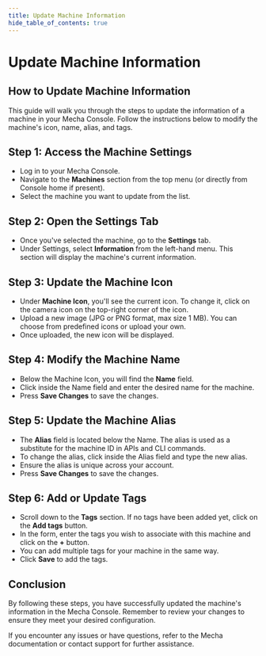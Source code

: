 ```yaml
---
title: Update Machine Information
hide_table_of_contents: true
---
```

# Update Machine Information

## How to Update Machine Information

This guide will walk you through the steps to update the information of a machine in your Mecha Console. Follow the instructions below to modify the machine's icon, name, alias, and tags.

## Step 1: Access the Machine Settings

- Log in to your Mecha Console.
- Navigate to the **Machines** section from the top menu (or directly from Console home if present).
- Select the machine you want to update from the list.

## Step 2: Open the Settings Tab

- Once you've selected the machine, go to the **Settings** tab.
- Under Settings, select **Information** from the left-hand menu. This section will display the machine's current information.

## Step 3: Update the Machine Icon

- Under **Machine Icon**, you'll see the current icon. To change it, click on the camera icon on the top-right corner of the icon.
- Upload a new image (JPG or PNG format, max size 1 MB). You can choose from predefined icons or upload your own.
- Once uploaded, the new icon will be displayed.

## Step 4: Modify the Machine Name

- Below the Machine Icon, you will find the **Name** field.
- Click inside the Name field and enter the desired name for the machine.
- Press **Save Changes** to save the changes.

## Step 5: Update the Machine Alias

- The **Alias** field is located below the Name. The alias is used as a substitute for the machine ID in APIs and CLI commands.
- To change the alias, click inside the Alias field and type the new alias.
- Ensure the alias is unique across your account.
- Press **Save Changes** to save the changes.

## Step 6: Add or Update Tags

- Scroll down to the **Tags** section. If no tags have been added yet, click on the **Add tags** button.
- In the form, enter the tags you wish to associate with this machine and click on the **+** button.
- You can add multiple tags for your machine in the same way.
- Click **Save** to add the tags.

## Conclusion

By following these steps, you have successfully updated the machine's information in the Mecha Console. Remember to review your changes to ensure they meet your desired configuration.

If you encounter any issues or have questions, refer to the Mecha documentation or contact support for further assistance.
